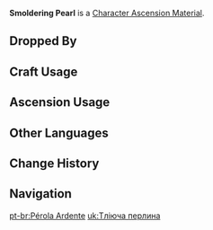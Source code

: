 {{Item Infobox
|id           = 113024
|image        = Item Smoldering Pearl.png
|type         = Character Ascension Materials
|group        = Normal Boss Drops
|invCategory  = Character Development Items
|rarity       = 4
|description  = A crystallization of a [[Pyro Hypostasis]] that constantly emits heat.<br />Even the burning flames shall one day grow cold, and even the ashen firewood can will itself back into a raging blaze. It must then be the will of the world that Pyro Hypostases should constantly cool down and heat up, much like the universe teems with endless life... until the fated darkness shall one day descend and bring it all to naught.
|source1      = Dropped by Lv.30+ [[Pyro Hypostasis|Pyro Hypostases]]
}}
'''Smoldering Pearl''' is a [[Character Ascension Material]].

==Dropped By==
{{Dropped By|level=30}}

==Craft Usage==
{{Craft Usage}}

==Ascension Usage==
{{Ascension Usage}}

==Other Languages==
{{Other Languages
|en      = Smoldering Pearl
|zhs     = 阴燃之珠
|zhs_rm  = Yīn Rán zhī Zhū
|zht     = 陰燃之珠
|zht_rm  = Yīn Rán zhī Zhū
|zh_tl   = Smoldering Pearl
|ja      = 陰燃の珠
|ja_rm   = Innen no Tama{{Assumed}}
|ja_tl   = Shadowflame Pearl
|ko      = 무형의 불 구슬
|ko_rm   = Muhyeong-ui Bul Guseul
|ko_tl   = Formless Fire Marble
|es      = Perla abrasante
|es_tl   = Scorching Pearl
|fr      = Perle brûlante
|fr_tl   = Burning Pearl
|ru      = Тлеющая жемчужина
|ru_tl   = 
|th      = Smoldering Pearl
|vi      = Ngọc Lửa Âm Ỉ
|vi_tl   = 
|de      = Schwelende Perle
|de_tl   = Smoldering Pearl
|id      = Smoldering Pearl
|pt      = Pérola Ardente
|pt_tl   = 
}}

==Change History==
{{Change History|2.0}}

==Navigation==
{{Development Item Navbox|Character Materials}}
[[pt-br:Pérola Ardente]]
[[uk:Тліюча перлина]]